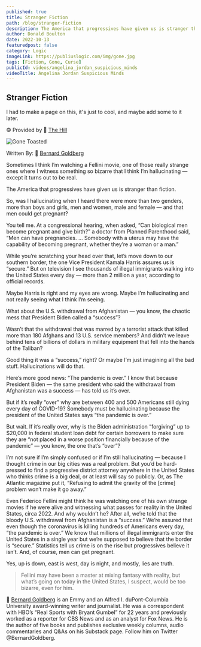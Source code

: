 ```yaml
---
published: true
title: Stranger Fiction
path: /blog/stranger-fiction
description: The America that progressives have given us is stranger than fiction!
author: Donald Boulton
date: 2022-10-13
featuredpost: false
category: Logic
imageLink: https://publiuslogic.com/img/gone.jpg
tags: [Fiction, Gone, Curse]
publicId: videos/angelina_jordan_suspicious_minds
videoTitle: Angelina Jordan Suspicious Minds
---
```


## Stranger Fiction

I had to make a page on this, it's just to cool, and maybe add some to it later.

© Provided by 🔗 [The Hill](https://thehill.com/)

![Gone Toasted](../../../static/img/gone.jpg)

Written By: 🔗 [Bernard Goldberg](http://bernardgoldberg.com/)

<Section>
Sometimes I think I’m watching a Fellini movie, one of those really strange ones where I witness something so bizarre that I think I’m hallucinating — except it turns out to be real. 

The America that progressives have given us is stranger than fiction.

So, was I hallucinating when I heard there were more than two genders, more than boys and girls, men and women, male and female — and that men could get pregnant?

You tell me. At a congressional hearing, when asked, “Can biological men become pregnant and give birth?” a doctor from Planned Parenthood said, “Men can have pregnancies. … Somebody with a uterus may have the capability of becoming pregnant, whether they’re a woman or a man.”

</Section>

<Section>
While you’re scratching your head over that, let’s move down to our southern border, the one Vice President Kamala Harris assures us is “secure.” But on television I see thousands of illegal immigrants walking into the United States every day — more than 2 million a year, according to official records.

Maybe Harris is right and my eyes are wrong. Maybe I’m hallucinating and not really seeing what I think I’m seeing.

What about the U.S. withdrawal from Afghanistan — you know, the chaotic mess that President Biden called a “success”?

Wasn’t that the withdrawal that was marred by a terrorist attack that killed more than 180 Afghans and 13 U.S. service members? And didn’t we leave behind tens of billions of dollars in military equipment that fell into the hands of the Taliban?

Good thing it was a “success,” right? Or maybe I’m just imagining all the bad stuff.  Hallucinations will do that. 

</Section>

<Section>
Here’s more good news: “The pandemic is over.” I know that because President Biden — the same president who said the withdrawal from Afghanistan was a success — has told us it’s over. 

But if it’s really “over” why are between 400 and 500 Americans still dying every day of COVID-19? Somebody must be hallucinating because the president of the United States says “the pandemic is over.”

But wait. If it’s really over, why is the Biden administration “forgiving” up to $20,000 in federal student loan debt for certain borrowers to make sure they are “not placed in a worse position financially because of the pandemic” — you know, the one that’s “over”?

I’m not sure if I’m simply confused or if I’m still hallucinating — because I thought crime in our big cities was a real problem. But you’d be hard-pressed to find a progressive district attorney anywhere in the United States who thinks crime is a big deal, or at least will say so publicly. Or, as The Atlantic magazine put it, “Refusing to admit the gravity of the [crime] problem won’t make it go away.”

Even Federico Fellini might think he was watching one of his own strange movies if he were alive and witnessing what passes for reality in the United States, circa 2022. And why wouldn’t he? After all, we’re told that the bloody U.S. withdrawal from Afghanistan is a “success.” We’re assured that even though the coronavirus is killing hundreds of Americans every day, “the pandemic is over.” We know that millions of illegal immigrants enter the United States in a single year but we’re supposed to believe that the border is “secure.” Statistics tell us crime is on the rise but progressives believe it isn’t. And, of course, men can get pregnant.

</Section>

<Section>
Yes, up is down, east is west, day is night, and mostly, lies are truth. 

> Fellini may have been a master at mixing fantasy with reality, but what’s going on today in the United States, I suspect, would be too bizarre, even for him.   

🔗 [Bernard Goldberg](http://bernardgoldberg.com/) is an Emmy and an Alfred I. duPont-Columbia University award-winning writer and journalist. He was a correspondent with HBO’s “Real Sports with Bryant Gumbel” for 22 years and previously worked as a reporter for CBS News and as an analyst for Fox News. He is the author of five books and publishes exclusive weekly columns, audio commentaries and Q&As on his Substack page. Follow him on Twitter @BernardGoldberg.

</Section>

<WavyHr className="mt-1 mb-1 text-fuchsia-600" />
